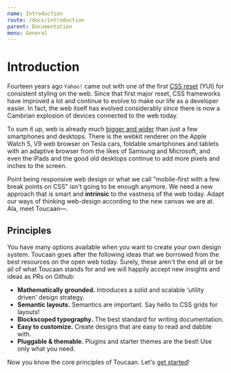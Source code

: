 ```yaml
---
name: Introduction
route: /docs/introduction
parent: Documentation
menu: General
---
```


# Introduction

Fourteen years ago `Yahoo!` came out with one of the first [CSS reset](https://yuiblog.com/blog/2006/02/13/the-yahoo-user-interface-library/) (YUI) for consistent styling on the web.
Since that first major reset, CSS frameworks have improved a lot and continue to evolve to make our life as a developer easier. In fact, the web itself has evolved considerably since there is now a Cambrian explosion of devices connected to the web today. 

To sum it up, web is already much [bigger and wider](https://bubblin.io/blog/toucaan-introduction) than just a few smartphones and desktops. There is the webkit renderer on the Apple Watch 5, V9 web browser on Tesla cars, foldable smartphones and tablets with an adaptive browser from the likes of Samsung and Microsoft, and even the iPads and the good old desktops continue to add more pixels and inches to the screen. 


Point being responsive web design or what we call "mobile-first with a few break points on CSS" isn't going to be enough anymore. We need a new approach that is smart and **intrinsic** to the vastness of the web today. Adapt our ways of thinking web-design according to the new canvas we are at. Ala, meet Toucaan—.



## Principles

You have many options available when you want to create your own design system. Toucaan goes after the following ideas that we borrowed from the best resources on the open web today. Surely, these aren't the end all or be all of what Toucaan stands for and we will happily accept new insights and ideas as PRs on Github:

- **Mathematically grounded.** Introduces a solid and scalable 'utility driven' design strategy.
- **Semantic layouts.** Semantics are important. Say hello to CSS grids for layouts!
- **Blockscoped typography.** The best standard for writing documentation.
- **Easy to customize.** Create designs that are easy to read and dabble with.
- **Pluggable & themable.** Plugins and starter themes are the best! Use only what you need.

Now you know the core principles of Toucaan. Let's [get started](/docs/getting-started)!

